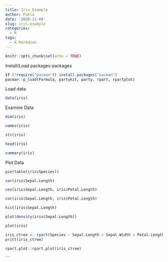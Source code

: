 ```yaml
---
title: Iris Example
author: Pablo
date: '2020-11-09'
slug: iris-example
categories:
  - R
tags:
  - R Markdown
---
```


```r
knitr::opts_chunk$set(echo = TRUE)
```
Install/Load packages packages
```r
if (!require("pacman")) install.packages("pacman")
pacman::p_load(Formula, partykit, party, rpart, rpartplot)
```
Load data
```r
data(iris)
```

Examine Data
```r
dim(iris)
```
```r
names(iris)
```
```r
str(iris)
```
```r
head(iris)
```
```r
summary(iris)
```
Plot Data
```r
pie(table(iris$Species))

```
```r
var(iris$Sepal.Length)

```
```r
cov(iris$Sepal.Length, iris$Petal.Length)
```
```r
cor(iris$Sepal.Length, iris$Petal.Length)
```
```r
hist(iris$Sepal.Length)
```
```r
plot(density(iris$Sepal.Length))
```
```r
plot(iris)
```
```r
iris_ctree <- rpart(Species ~ Sepal.Length + Sepal.Width + Petal.Length + Petal.Width, data=iris)
print(iris_ctree)

```
```r
rpart.plot::rpart.plot(iris_ctree)

```


```

